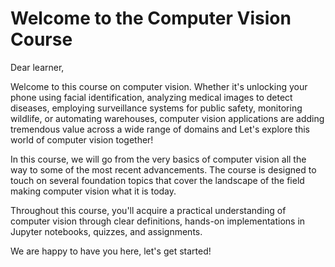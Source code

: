 # Welcome to the Computer Vision Course

Dear learner,

Welcome to this course on computer vision. Whether it's unlocking your phone using facial identification, analyzing medical images to detect diseases, employing surveillance systems for public safety, monitoring wildlife, or automating warehouses, computer vision applications are adding tremendous value across a wide range of domains and Let's explore this world of computer vision together!

In this course, we will go from the very basics of computer vision all the way to some of the most recent advancements. The course is designed to touch on several foundation topics that cover the landscape of the field making computer vision what it is today.

Throughout this course, you'll acquire a practical understanding of computer vision through clear definitions, hands-on implementations in Jupyter notebooks, quizzes, and assignments.

We are happy to have you here, let's get started!
